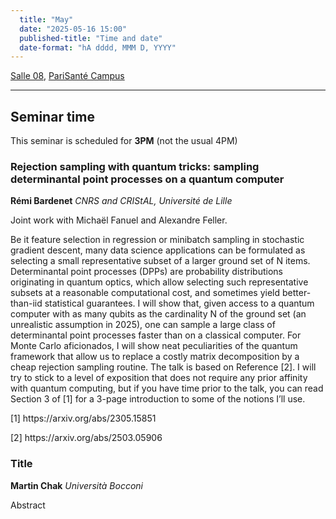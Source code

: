 ```yaml
---
  title: "May"
  date: "2025-05-16 15:00"
  published-title: "Time and date"
  date-format: "hA dddd, MMM D, YYYY"
---
```


[Salle 08](../../psc_rooms.qmd), [PariSanté Campus](https://maps.app.goo.gl/cpFoxoZgbT6HCV6x9)

------------------------------------------------------------------------

::: callout-tip
## Seminar time

This seminar is scheduled for **3PM** (not the usual 4PM)
:::


### Rejection sampling with quantum tricks: sampling determinantal point processes on a quantum computer

**Rémi Bardenet** *CNRS and CRIStAL, Université de Lille*

Joint work with Michaël Fanuel and Alexandre Feller.

Be it feature selection in regression or minibatch sampling in stochastic gradient descent, many data science applications can be formulated as selecting a small representative subset of a larger ground set of N items. Determinantal point processes (DPPs) are probability distributions originating in quantum optics, which allow selecting such representative subsets at a reasonable computational cost, and sometimes yield better-than-iid statistical guarantees. I will show that, given access to a quantum computer with as many qubits as the cardinality N of the ground set (an unrealistic assumption in 2025), one can sample a large class of determinantal point processes faster than on a classical computer. For Monte Carlo aficionados, I will show neat peculiarities of the quantum framework that allow us to replace a costly matrix decomposition by a cheap rejection sampling routine. The talk is based on Reference [2]. I will try to stick to a level of exposition that does not require any prior affinity with quantum computing, but if you have time prior to the talk, you can read Section 3 of [1] for a 3-page introduction to some of the notions I'll use.

[1] https://arxiv.org/abs/2305.15851

[2] https://arxiv.org/abs/2503.05906


### Title

**Martin Chak** *Università Bocconi*

Abstract

